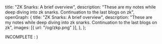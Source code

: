   title: "ZK Snarks: A brief overview",
  description:
    "These are my notes while deep diving into zk snarks. Continuation to the last blogs on zk",
  openGraph: {
    title: "ZK Snarks: A brief overview",
    description:
      "These are my notes while deep diving into zk snarks. Continuation to the last blogs on zk",
    images: [{ url: "/og/zkp.png" }],
  },
};

INCOMPLETE : )